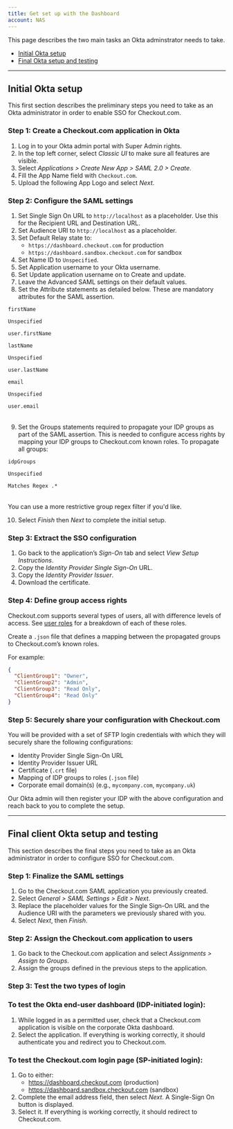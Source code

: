 ```yaml
---
title: Get set up with the Dashboard
account: NAS
---
```


This page describes the two main tasks an Okta adminstrator needs to take.

* [Initial Okta setup](#Initial_Okta_setup)
* [Final Okta setup and testing](#Final_client_Okta_setup_and_testing)

---

## Initial Okta setup

This first section describes the preliminary steps you need to take as an Okta administrator in order to enable SSO for Checkout.com.

### Step 1: Create a Checkout.com application in Okta

1. Log in to your Okta admin portal with Super Admin rights.
2. In the top left corner, select _Classic UI_ to make sure all features are visible.
3. Select _Applications > Create New App > SAML 2.0 > Create_.
4. Fill the App Name field with `Checkout.com`.
5. Upload the following App Logo and select _Next_.

### Step 2: Configure the SAML settings

1. Set Single Sign On URL to `http://localhost` as a placeholder. Use this for the Recipient URL and Destination URL.
2. Set Audience URI to `http://localhost` as a placeholder.
3. Set Default Relay state to:
    - `https://dashboard.checkout.com` for production
    - `https://dashboard.sandbox.checkout.com` for sandbox
4. Set Name ID to `Unspecified`.
5. Set Application username to your Okta username.
6. Set Update application username on to Create and update.
7. Leave the Advanced SAML settings on their default values.
8. Set the Attribute statements as detailed below. These are mandatory attributes for the SAML assertion.

<Table>
<TableHead headers={['Name','Name format','Value']}/>
<TableBody>
<TableRow>
<TableCell>

`firstName`

</TableCell>
<TableCell>

`Unspecified`

</TableCell>
<TableCell>

`user.firstName`

</TableCell>
</TableRow>
<TableRow>
<TableCell>

`lastName`

</TableCell>
<TableCell>

`Unspecified`

</TableCell>
<TableCell>

`user.lastName`

</TableCell>
</TableRow>
<TableRow>
<TableCell>

`email`

</TableCell>
<TableCell>

`Unspecified`

</TableCell>
<TableCell>

`user.email`

</TableCell>
</TableRow>
</TableBody>
</Table>

9. Set the Groups statements required to propagate your IDP groups as part of the SAML assertion. This is needed to configure access rights by mapping your IDP groups to Checkout.com known roles. To propagate all groups:

<Table>
<TableHead headers={['Name','Name format','Value']}/>
<TableBody>
<TableRow>
<TableCell>

`idpGroups`

</TableCell>
<TableCell>

`Unspecified`

</TableCell>
<TableCell>

`Matches Regex .*`

</TableCell>
</TableRow>
</TableBody>
</Table>

<TipBox>

You can use a more restrictive group regex filter if you'd like.

</TipBox>

10. Select _Finish_ then _Next_ to complete the initial setup.

### Step 3: Extract the SSO configuration

1. Go back to the application’s _Sign-On_ tab and select _View Setup Instructions_.
2. Copy the _Identity Provider Single Sign-On_ URL.
3. Copy the _Identity Provider Issuer_.
4. Download the certificate.

### Step 4: Define group access rights

Checkout.com supports several types of users, all with difference levels of access. See [user roles](/dashboard/team-permissions) for a breakdown of each of these roles.

Create a `.json` file that defines a mapping between the propagated groups to Checkout.com’s known roles.

For example:

```json withBorder
{
  "ClientGroup1": "Owner",
  "ClientGroup2": "Admin",
  "ClientGroup3": "Read Only",
  "ClientGroup4": "Read Only"
}
```

### Step 5: Securely share your configuration with Checkout.com

You will be provided with a set of SFTP login credentials with which they will securely share the following configurations:

- Identity Provider Single Sign-On URL
- Identity Provider Issuer URL
- Certificate (`.crt` file)
- Mapping of IDP groups to roles (`.json` file)
- Corporate email domain(s) (e.g., `mycompany.com`, `mycompany.uk`)

Our Okta admin will then register your IDP with the above configuration and reach back to you to complete the setup.

---

## Final client Okta setup and testing

This section describes the final steps you need to take as an Okta administrator in order to configure SSO for Checkout.com.

### Step 1: Finalize the SAML settings

1. Go to the Checkout.com SAML application you previously created.
2. Select _General > SAML Settings > Edit > Next_.
3. Replace the placeholder values for the Single Sign-On URL and the Audience URI with the parameters we previously shared with you.
4. Select _Next_, then _Finish_.

### Step 2: Assign the Checkout.com application to users

1. Go back to the Checkout.com application and select _Assignments > Assign to Groups_.
2. Assign the groups defined in the previous steps to the application.

### Step 3: Test the two types of login

### To test the Okta end-user dashboard (IDP-initiated login):

1. While logged in as a permitted user, check that a Checkout.com application is visible on the corporate Okta dashboard.
2. Select the application. If everything is working correctly, it should authenticate you and redirect you to Checkout.com.

### To test the Checkout.com login page (SP-initiated login):

1. Go to either:
    - <ExternalLink href="https://dashboard.checkout.com">https://dashboard.checkout.com</ExternalLink> (production)
    - <ExternalLink href="https://dashboard.sandbox.checkout.com">https://dashboard.sandbox.checkout.com</ExternalLink> (sandbox)
2. Complete the email address field, then select _Next_. A Single-Sign On button is displayed.
3. Select it. If everything is working correctly, it should redirect to Checkout.com.
